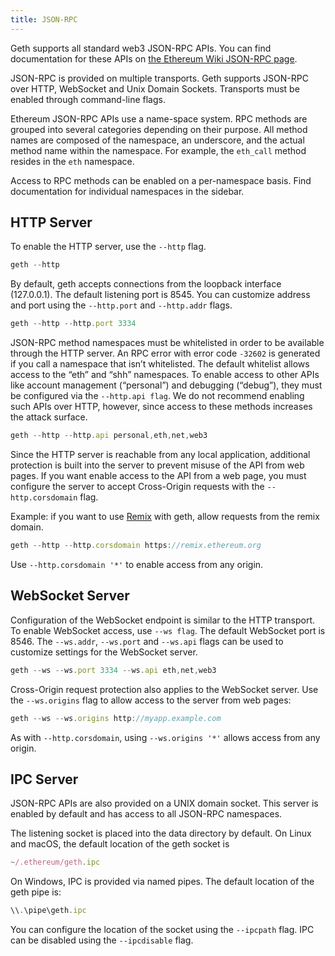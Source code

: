 ---
title: JSON-RPC
---
Geth supports all standard web3 JSON-RPC APIs. You can find documentation for these APIs on <a href="https://github.com/ethereum/wiki/wiki/JSON-RPC" title="the Ethereum Wiki JSON-RPC page">the Ethereum Wiki JSON-RPC page</a>.

JSON-RPC is provided on multiple transports. Geth supports JSON-RPC over HTTP, WebSocket and Unix Domain Sockets. Transports must be enabled through command-line flags.

Ethereum JSON-RPC APIs use a name-space system. RPC methods are grouped into several categories depending on their purpose. All method names are composed of the namespace, an underscore, and the actual method name within the namespace. For example, the `eth_call` method resides in the `eth` namespace.

Access to RPC methods can be enabled on a per-namespace basis. Find documentation for individual namespaces in the sidebar.

## HTTP Server
To enable the HTTP server, use the `--http` flag.

```javascript
geth --http
```

By default, geth accepts connections from the loopback interface (127.0.0.1). The default listening port is 8545. You can customize address and port using the `--http.port` and `--http.addr` flags.

```javascript
geth --http --http.port 3334
```

JSON-RPC method namespaces must be whitelisted in order to be available through the HTTP server. An RPC error with error code `-32602` is generated if you call a namespace that isn’t whitelisted. The default whitelist allows access to the “eth” and “shh” namespaces. To enable access to other APIs like account management (“personal”) and debugging (“debug”), they must be configured via the `--http.api flag`. We do not recommend enabling such APIs over HTTP, however, since access to these methods increases the attack surface.

```javascript
geth --http --http.api personal,eth,net,web3
```

Since the HTTP server is reachable from any local application, additional protection is built into the server to prevent misuse of the API from web pages. If you want enable access to the API from a web page, you must configure the server to accept Cross-Origin requests with the `--http.corsdomain` flag.

Example: if you want to use <a href="https://remix.ethereum.org/#optimize=false&runs=200&evmVersion=null&version=soljson-v0.8.4+commit.c7e474f2.js" title="Remix">Remix</a> with geth, allow requests from the remix domain.

```javascript
geth --http --http.corsdomain https://remix.ethereum.org
```

Use `--http.corsdomain '*'` to enable access from any origin.

## WebSocket Server
Configuration of the WebSocket endpoint is similar to the HTTP transport. To enable WebSocket access, use `--ws flag`. The default WebSocket port is 8546. The `--ws.addr`, `--ws.port` and `--ws.api` flags can be used to customize settings for the WebSocket server.

```javascript
geth --ws --ws.port 3334 --ws.api eth,net,web3
```

Cross-Origin request protection also applies to the WebSocket server. Use the `--ws.origins` flag to allow access to the server from web pages:

```javascript
geth --ws --ws.origins http://myapp.example.com
```

As with `--http.corsdomain`, using `--ws.origins '*'` allows access from any origin.

## IPC Server
JSON-RPC APIs are also provided on a UNIX domain socket. This server is enabled by default and has access to all JSON-RPC namespaces.

The listening socket is placed into the data directory by default. On Linux and macOS, the default location of the geth socket is

```javascript
~/.ethereum/geth.ipc
```

On Windows, IPC is provided via named pipes. The default location of the geth pipe is:

```javascript
\\.\pipe\geth.ipc
```

You can configure the location of the socket using the `--ipcpath` flag. IPC can be disabled using the `--ipcdisable` flag.